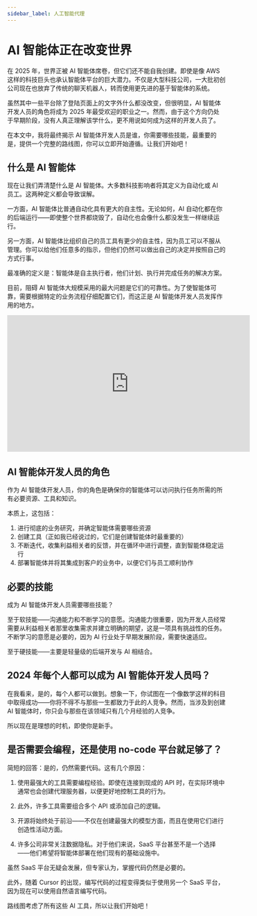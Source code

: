 ```yaml
---
sidebar_label: 人工智能代理
---
```


# AI 智能体正在改变世界

在 2025 年，世界正被 AI 智能体席卷，但它们还不能自我创建。即使是像 AWS 这样的科技巨头也承认智能体平台的巨大潜力。不仅是大型科技公司，一大批初创公司现在也放弃了传统的聊天机器人，转而使用更先进的基于智能体的系统。

虽然其中一些平台除了登陆页面上的文字外什么都没改变，但很明显，AI 智能体开发人员的角色将成为 2025 年最受欢迎的职业之一。然而，由于这个方向仍处于早期阶段，没有人真正理解该学什么，更不用说如何成为这样的开发人员了。

在本文中，我将最终揭示 AI 智能体开发人员是谁，你需要哪些技能，最重要的是，提供一个完整的路线图，你可以立即开始遵循。让我们开始吧！

## 什么是 AI 智能体

现在让我们弄清楚什么是 AI 智能体。大多数科技影响者将其定义为自动化或 AI 员工。这两种定义都会导致误解。

一方面，AI 智能体比普通自动化具有更大的自主性。无论如何，AI 自动化都在你的后端运行——即使整个世界都烧毁了，自动化也会像什么都没发生一样继续运行。

另一方面，AI 智能体比组织自己的员工具有更少的自主性，因为员工可以不服从管理。你可以给他们任意多的指示，但他们仍然可以做出自己的决定并按照自己的方式行事。

最准确的定义是：智能体是自主执行者，他们计划、执行并完成任务的解决方案。

目前，阻碍 AI 智能体大规模采用的最大问题是它们的可靠性。为了使智能体可靠，需要根据特定的业务流程仔细配置它们，而这正是 AI 智能体开发人员发挥作用的地方。

<iframe width="560" height="315" src="https://www.youtube.com/embed/eHEHE2fpnWQ?si=yIykr4zF2xVGE3sB" title="YouTube video player" frameborder="0" allow="accelerometer; autoplay; clipboard-write; encrypted-media; gyroscope; picture-in-picture; web-share" referrerpolicy="strict-origin-when-cross-origin" allowfullscreen></iframe>

## AI 智能体开发人员的角色

作为 AI 智能体开发人员，你的角色是确保你的智能体可以访问执行任务所需的所有必要资源、工具和知识。

本质上，这包括：

1. 进行彻底的业务研究，并确定智能体需要哪些资源
2. 创建工具（正如我已经说过的，它们是创建智能体时最重要的）
3. 不断迭代，收集利益相关者的反馈，并在循环中进行调整，直到智能体稳定运行
4. 部署智能体并将其集成到客户的业务中，以便它们与员工顺利协作

## 必要的技能

成为 AI 智能体开发人员需要哪些技能？

至于软技能——沟通能力和不断学习的意愿。沟通能力很重要，因为开发人员经常需要从利益相关者那里收集需求并建立明确的期望，这是一项具有挑战性的任务。不断学习的意愿是必要的，因为 AI 行业处于早期发展阶段，需要快速适应。

至于硬技能——主要是轻量级的后端开发与 AI 相结合。

## 2024 年每个人都可以成为 AI 智能体开发人员吗？

在我看来，是的，每个人都可以做到。想象一下，你试图在一个像数学这样的科目中取得成功——你将不得不与那些一生都致力于此的人竞争。然而，当涉及到创建 AI 智能体时，你只会与那些在该领域只有几个月经验的人竞争。

所以现在是理想的时机，即使你是新手。

## 是否需要会编程，还是使用 no-code 平台就足够了？

简短的回答：是的，仍然需要代码。这有几个原因：

1. 使用最强大的工具需要编程经验。即使在连接到现成的 API 时，在实际环境中通常也会创建代理服务器，以便更好地控制工具的行为。

2. 此外，许多工具需要组合多个 API 或添加自己的逻辑。

3. 开源将始终处于前沿——不仅在创建最强大的模型方面，而且在使用它们进行创造性活动方面。

4. 许多公司非常关注数据隐私。对于他们来说，SaaS 平台甚至不是一个选择——他们希望将智能体部署在他们现有的基础设施中。

虽然 SaaS 平台无疑会发展，但专家认为，掌握代码仍然是必要的。

此外，随着 Cursor 的出现，编写代码的过程变得类似于使用另一个 SaaS 平台，因为现在可以使用自然语言编写代码。

路线图考虑了所有这些 AI 工具，所以让我们开始吧！
